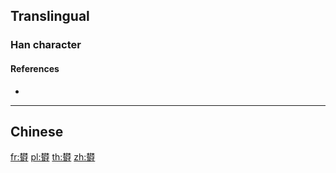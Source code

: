{{character info/new}}
==Translingual==

===Han character===
{{Han char|rn=75|rad=木|as=18|sn=22|four=|canj=DDBAI}}

====References====
* {{Han ref|kx=0563.231|hdz=80022.010|uh=6B0E|ud=27406}}

----

==Chinese==
{{zh-see|鬱|v}}

[[fr:欎]]
[[pl:欎]]
[[th:欎]]
[[zh:欎]]